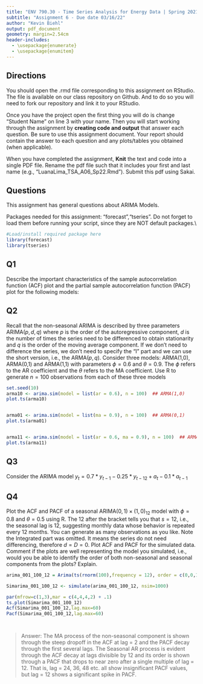 ```yaml
---
title: "ENV 790.30 - Time Series Analysis for Energy Data | Spring 2021"
subtitle: "Assignment 6 - Due date 03/16/22"
author: "Kevin Biehl"
output: pdf_document
geometry: margin=2.54cm
header-includes:
  - \usepackage{enumerate}
  - \usepackage{enumitem}
---
```

  
## Directions
  
  You should open the .rmd file corresponding to this assignment on RStudio. The file is available on our class repository on Github. And to do so you will need to fork our repository and link it to your RStudio.  

Once you have the project open the first thing you will do is change "Student Name" on line 3 with your name. 
Then you will start working through the assignment by  **creating code and output** that answer each question. Be sure to use this assignment document. Your report should contain the answer to each question and any plots/tables you obtained (when applicable).

When you have completed the assignment, **Knit** the text and code into a single PDF file. Rename the pdf file such that it includes your first and last name (e.g., "LuanaLima_TSA_A06_Sp22.Rmd"). Submit this pdf using Sakai. 

## Questions 

This assignment has general questions about ARIMA Models. 

Packages needed for this assignment: "forecast","tseries". Do not forget to load them before running your script, since they are NOT default packages.\\

```r
#Load/install required package here
library(forecast)
library(tseries)

```


## Q1
Describe the important characteristics of the sample autocorrelation function (ACF) plot and the partial sample autocorrelation function (PACF) plot for the following models: 

\begin{enumerate}[label=(\alph*)]

\item AR(2)

> Answer: AR(2) is an autoregressive series with with order p = 2, meaning the current value in the series is dependant upon two values previous to it. For AR models, the ACF will decay exponentially with increasing lags.  The PACF of an AR(2) will show large positive values at lag 1 and lag 2, and small values varying about zero for additional lags. This assumes there isn't a seasonal component, since AR(2), not SAR(2). 

\item MA(1)

> Answer: MA(1) is a moving average series with with order q = 1. The ACF will show a high, likely negative, value at lag = 1, and small values at additional lags. The PACF will show decay with increasing lags, but won't necessarily cut off at lag = 1.

\end{enumerate}

## Q2
Recall that the non-seasonal ARIMA is described by three parameters ARIMA$(p,d,q)$ where $p$ is the order of the autoregressive component, $d$ is the number of times the series need to be differenced to obtain stationarity and $q$ is the order of the moving average component. If we don't need to difference the series, we don't need to specify the "I" part and we can use the short version, i.e., the ARMA$(p,q)$. Consider three models: ARMA(1,0), ARMA(0,1) and ARMA(1,1) with parameters $\phi=0.6$ and $\theta= 0.9$. The $\phi$ refers to the AR coefficient and the $\theta$ refers to the MA coefficient. Use R to generate $n=100$ observations from each of these three models

```r
set.seed(10)
arma10 <- arima.sim(model = list(ar = 0.6), n = 100)  ## ARMA(1,0)
plot.ts(arma10)


arma01 <- arima.sim(model = list(ma = 0.9), n = 100)  ## ARMA(0,1)
plot.ts(arma01)


arma11 <- arima.sim(model = list(ar = 0.6, ma = 0.9), n = 100)  ## ARMA(1,1)
plot.ts(arma11)


```


\begin{enumerate}[label=(\alph*)]

\item Plot the sample ACF for each of these models in one window to facilitate comparison.  

```r
par(mfrow=c(1,3),mar = c(4,4,4,2) + .1)
Acf(arma10,lag.max=40)
Acf(arma01,lag.max=40)
Acf(arma11,lag.max=40)

```


\item Plot the sample PACF for each of these models in one window to facilitate comparison.  

```r
par(mfrow=c(1,3),mar = c(4,4,4,2) + .1)
Pacf(arma10,lag.max=40)
Pacf(arma01,lag.max=40)
Pacf(arma11,lag.max=40)


```

\item Look at the ACFs and PACFs. Imagine you had these plots for a data set and you were asked to identify the model, i.e., is it AR, MA or ARMA and the order of each component. Would you be identify them correctly? Explain your answer.

> Answer: Yes, as long as I was asked with open notes and ample time to respond. The ACF and PACF or ARMA(1,0) and ARMA(0,1) exhibit expected behavior for autoregressive and moving average models, respectively. An autoregressive process will exhibit a decaying acf and a pacf with a dropoff at the order of the model, which in this case is p = 1. The moving average model model also exhibits expected behavior of decay in the pacf and a dropoff at its order, q = 1, in the acf. Comparing  the ARMA(1,1) acfto the standalone autoregressive and moving average acfs, its clear that the dropoff is more significant than a standard decay following lag = 1, indicating a MA process. However, after lag = 1, the acf appears to decay according to an AR process. This hints at an ARMA model. The pacf of the ARMA process confirms what the acf indicated by showing a similar dropoff following lag = 1 from the AR component, following by decay from the MA part.  

\item Compare the ACF and PACF values R computed with the theoretical values you provided for the coefficients. Do they match? Explain your answer.
```r
arma(arma10, order = c(1, 0))
arma(arma01, order = c(0, 1))
arma(arma11, order = c(1, 1))
```

> Answer: ACF and PACF values are slightly higher than expected, but fall within a reasonable margin of error. This is likely a result of seeding with a value of 10. For AR(1), phi = .6, the ACF at early lags should match .6 raised to (n lags). Instead, it follows 0.6604 raised to (n lags).
Theoretically, for MA(1), theta = .9, the acf  at lag = 1 should be rho = 0.62. Beyond lag = 1, the acf for arma 01 shows nonsignificant values past lag = 1 and a slightly slightly higher value at lag = 1.


\item Increase number of observations to $n=1000$ and repeat parts (a)-(d).

```r
set.seed(10)
arma_n1000_10 <- arima.sim(model = list(ar = 0.6), n = 1000)  ## ARMA(1,0)
plot.ts(arma_n1000_10)


arma_n1000_01 <- arima.sim(model = list(ma = 0.9), n = 1000)  ## ARMA(0,1)
plot.ts(arma_n1000_01)


arma_n1000_11 <- arima.sim(model = list(ar = 0.6, ma = 0.9), n = 1000)  ## ARMA(1,1)
plot.ts(arma_n1000_11)

par(mfrow=c(1,3),mar = c(4,4,4,2) + .1)
Acf(arma_n1000_10,lag.max=40)
Acf(arma_n1000_01,lag.max=40)
Acf(arma_n1000_11,lag.max=40)


par(mfrow=c(1,3),mar = c(4,4,4,2) + .1)
Pacf(arma_n1000_10,lag.max=40)
Pacf(arma_n1000_01,lag.max=40)
Pacf(arma_n1000_11,lag.max=40)

```
\item Look at the ACFs and PACFs. Imagine you had these plots for a data set and you were asked to identify the model, i.e., is it AR, MA or ARMA and the order of each component. Would you be identify them correctly? Explain your answer.

> Answer: Yes. With additional observations, the ACF and PACF of ARMA(1,0) and ARMA(0,1) even more clearly exhibit expected behavior for autoregressive and moving average models, respectively. The AR process exhibits a decaying acf and a pacf with a dropoff at the order of the model, p = 1. The moving average model model also exhibits expected behavior of decay in the pacf and a dropoff in the acf at its order, q = 1. Comparing  the ARMA(1,1) acf to the standalone autoregressive and moving average acfs, its clear that the dropoff is more significant than a standard decay following lag = 1, indicating a MA process. After lag = 1, the acf appears to decay according to an AR process. This hints at an ARMA model. The pacf of the ARMA process confirms what the acf indicated by showing a similar dropoff following lag = 1 from the AR component, following by decay from the MA part.

\item Compare the ACF and PACF values R computed with the theoretical values you provided for the coefficients. Do they match? Explain your answer.
```r
arma(arma_n1000_10, order = c(1, 0))
arma(arma_n1000_01, order = c(0, 1))
arma(arma_n1000_11, order = c(1, 1))
```

> Answer: The ACF and PACF values trend towards the expected values of the supplied coefficients with additional observations. That is, the observed and modeled phi and theta are closer to each other with 1000 observations than with 100 observations. Otherwise, the results are identical to that of 100 observations - a slight overestimate of each coeffecient.

\end{enumerate}

## Q3

Consider the ARIMA model $y_t=0.7*y_{t-1}-0.25*y_{t-12}+a_t-0.1*a_{t-1}$

\begin{enumerate}[label=(\alph*)]

\item Identify the model using the notation ARIMA$(p,d,q)(P,D,Q)_ s$, i.e., identify the integers $p,d,q,P,D,Q,s$ (if possible) from the equation.

> Answer: 
p = 1
d = 0 (as long as yt = Yt)
q = 1
P = 1
D = 0 (as long as yt = Yt)
Q = 0
s = 12

\item Also from the equation what are the values of the parameters, i.e., model coefficients. 

> Answer:
phi1 = 0.7
phi12 = 0.25
theta1 = 0.1

\end{enumerate}
## Q4

Plot the ACF and PACF of a seasonal ARIMA$(0, 1)\times(1, 0)_{12}$ model with $\phi =0 .8$ and $\theta = 0.5$ using R. The $12$ after the bracket tells you that $s=12$, i.e., the seasonal lag is 12, suggesting monthly data whose behavior is repeated every 12 months. You can generate as many observations as you like. Note the Integrated part was omitted. It means the series do not need differencing, therefore $d=D=0$. Plot ACF and PACF for the simulated data. Comment if the plots are well representing the model you simulated, i.e., would you be able to identify the order of both non-seasonal and seasonal components from the plots? Explain.

```r
arima_001_100_12 = Arima(ts(rnorm(100),frequency = 12), order = c(0,0,1), seasonal = c(1,0,0), include.mean = FALSE, fixed = c(theta = 0.8, Phi = 0.5))

Simarima_001_100_12 <- simulate(arima_001_100_12, nsim=1000)

par(mfrow=c(1,3),mar = c(4,4,4,2) + .1)
ts.plot(Simarima_001_100_12)
Acf(Simarima_001_100_12,lag.max=60)
Pacf(Simarima_001_100_12,lag.max=60)




```
> Answer: The MA process of the non-seasonal component is shown through the steep dropoff in the ACF at lag = 2 and the PACF decay through the first several lags. The Seasonal AR process is evident through the ACF decay at lags divisible by 12 and its order is shown through a PACF that drops to near zero after a single multiple of lag = 12. That is, lag = 24, 36, 48 etc. all show insignificant PACF values, but lag = 12 shows a significant spike in PACF.
